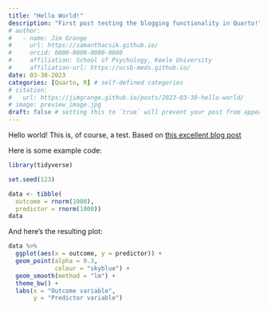 ```yaml
---
title: "Hello World!"
description: "First post testing the blogging functionality in Quarto!"
# author:
#   - name: Jim Grange
#     url: https://samanthacsik.github.io/
#     orcid: 0000-0000-0000-0000
#     affiliation: School of Psychology, Keele University
#     affiliation-url: https://ucsb-meds.github.io/
date: 03-30-2023
categories: [Quarto, R] # self-defined categories
# citation: 
#   url: https://jimgrange.github.io/posts/2023-03-30-hello-world/
# image: preview_image.jpg
draft: false # setting this to `true` will prevent your post from appearing on your listing page until you're ready
---
```



Hello world! This is, of course, a test. Based on [this excellent blog post](https://samanthacsik.github.io/posts/2022-10-24-quarto-blogs/)

Here is some example code:

```r
library(tidyverse)

set.seed(123)

data <- tibble(
  outcome = rnorm(1000), 
  predictor = rnorm(1000))
data
```

And here's the resulting plot:

```r
data %>% 
  ggplot(aes(x = outcome, y = predictor)) + 
  geom_point(alpha = 0.3, 
             colour = "skyblue") + 
  geom_smooth(method = "lm") + 
  theme_bw() + 
  labs(x = "Outcome variable", 
       y = "Predictor variable")
```

